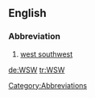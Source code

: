 ==English==

===Abbreviation===

# [[west southwest]]

[[Category:Abbreviations]]
[[de:WSW]]
[[tr:WSW]]